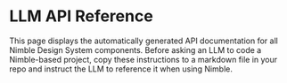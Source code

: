 
<Meta title="LLM API Reference" />

# LLM API Reference

This page displays the automatically generated API documentation for all Nimble Design System components.
Before asking an LLM to code a Nimble-based project, copy these instructions to a markdown file in your 
repo and instruct the LLM to reference it when using Nimble.


<ApiReference />
